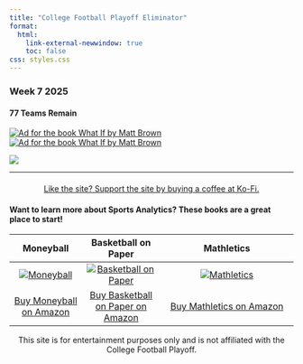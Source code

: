 ```yaml
---
title: "College Football Playoff Eliminator"
format: 
  html:
    link-external-newwindow: true
    toc: false
css: styles.css
---
```

### Week 7 2025

#### 77 Teams Remain

```{=html}
<div class="ad-container">
  <div class="ad-banner-desktop">
    <a href="https://amzn.to/48CTTM0" target="_blank">
      <img src="images/what-if-banner-728x90.png" alt="Ad for the book What If by Matt Brown">
    </a>
  </div>
  <div class="ad-banner-mobile">
    <a href="https://amzn.to/48CTTM0" target="_blank">
      <img src="images/what-if-banner-320x50.png" alt="Ad for the book What If by Matt Brown">
    </a>
  </div>
</div>
```

![](wk6_2025.png) 

---

<!-- Centered Ko-Fi Button -->
<div style="text-align: center; margin-top: 20px;">
  <a href="https://ko-fi.com/stephenhill42026" class="kofi-button" target="_blank">
    Like the site? Support the site by buying a coffee at Ko-Fi.
  </a>
</div>

#### Want to learn more about Sports Analytics? These books are a great place to start!

| Moneyball | Basketball on Paper | Mathletics |
|:---------:|:----------:|:------------------:|
| [![Moneyball](moneyball.jpg){.book-image}](https://amzn.to/4gOpV9L) | [![Basketball on Paper](bbpaper.jpg){.book-image}](https://amzn.to/42lwuL7) | [![Mathletics](mathletics.jpg){.book-image}](https://amzn.to/3Irdggy) |
| [Buy Moneyball on Amazon](https://amzn.to/4gOpV9L) | [Buy Basketball on Paper on Amazon](https://amzn.to/42lwuL7) | [Buy Mathletics on Amazon](https://amzn.to/3Irdggy) |

::: {style="text-align:center"}
This site is for entertainment purposes only and is not affiliated with the College Football Playoff.

:::
